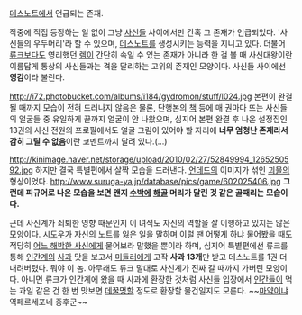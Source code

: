 [[데스노트]]에서 언급되는 존재.

작중에 직접 등장하는 일 없이 그냥 [[사신(데스노트)|사신]]들 사이에서만 간혹 그 존재가 언급되었다. '사신들의 우두머리'라 할 수 있으며, [[데스노트(가공의 물건)|데스노트]]를 생성시키는 능력을 지니고 있다. 더불어 [[류크]]보다도 영리했던 [[렘(데스노트)|렘]]이 간단히 속일 수 있는 존재가 아니라 한 걸 볼 때 사신대왕이란 이름답게 통상의 사신들과는 격을 달리하는 고위의 존재인 모양이다. 사신들 사이에선 '''영감'''이라 불린다.

http://i72.photobucket.com/albums/i184/gydromon/stuff/l024.jpg
본편이 완결될 때까지 모습이 전혀 드러나지 않음은 물론, 단행본의 [[책]] 등에 매 권마다 뜨는 사신들의 얼굴들 중 유일하게 끝까지 얼굴이 안 나왔으며, 심지어 본편 완결 후 나온 설정집인 13권의 사신 전원의 프로필에서도 얼굴 그림이 있어야 할 자리에 '''너무 엄청난 존재라서 감히 그릴 수 없음'''이란 코멘트까지 달려 있다.(...)

http://kinimage.naver.net/storage/upload/2010/02/27/52849994_1265250592.jpg
하지만 결국 특별편에서 살짝 모습을 드러낸다. [[언데드]]의 이미지가 섞인 [[괴물]]의 형상이었다. 
http://www.suruga-ya.jp/database/pics/game/602025406.jpg
'''그런데 피규어로 나온 모습을 보면 왠지 [[수박]]에 [[해골]] 머리가 달린 것 같은 골때리는 모습이다.'''

근데 사신계가 쇠퇴한 영향 때문인지 이 녀석도 자신의 역할을 잘 이행하고 있지는 않은 모양이다. [[시도우]]가 자신의 노트를 잃은 일을 말하며 이럴 땐 어떻게 하냐 물어봤을 때도 적당히 [[아라모니아 저스틴 비욘들메이슨|어느 해박한 사신]]에게 물어보라 말했을 뿐이라 하며, 심지어 특별편에선 류크를 통해 [[인간]]계의 [[사과]] 맛을 보고서 [[미들러#s-2|미들러]]에게 고작 '''사과 13개'''만 받고 데스노트를 1권 더 내려버렸다. 뭐야 이 놈. 아무래도 류크 말대로 사신계가 진짜 갈 때까지 가버린 모양이다. 아니면 류크가 인간계에 왔을 때 사과에 환장한 것처럼 사신들 입장에서 [[인간]]들이 먹는 과일 같은 건 한 번 맛보면 [[데꿀멍]]할 정도로 환장할 물건일지도 모른다. ~~[[마약]]이냐 역페르세포네 증후군~~
